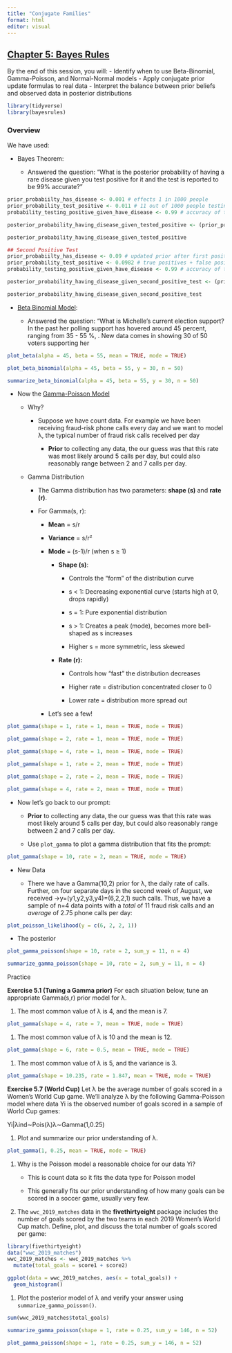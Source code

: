 ```yaml
---
title: "Conjugate Families"
format: html
editor: visual
---
```


## [Chapter 5: Bayes Rules](https://www.bayesrulesbook.com/chapter-5)

By the end of this session, you will: - Identify when to use Beta-Binomial, Gamma-Poisson, and Normal-Normal models - Apply conjugate prior update formulas to real data - Interpret the balance between prior beliefs and observed data in posterior distributions

```r
library(tidyverse)
library(bayesrules)
```

### Overview

We have used:

-   Bayes Theorem:

    -   Answered the question: "What is the posterior probability of having a rare disease given you test positive for it and the test is reported to be 99% accurate?"

```r
prior_probabiilty_has_disease <- 0.001 # effects 1 in 1000 people
prior_probability_test_positive <- 0.011 # 11 out of 1000 people testing positive
probability_testing_positive_given_have_disease <- 0.99 # accuracy of the test

posterior_probability_having_disease_given_tested_positive <- (prior_probabiilty_has_disease * probability_testing_positive_given_have_disease) / prior_probability_test_positive

posterior_probability_having_disease_given_tested_positive

```

```r
## Second Positive Test
prior_probabiilty_has_disease <- 0.09 # updated prior after first positive test
prior_probability_test_positive <- 0.0982 # true positives + false positives
probability_testing_positive_given_have_disease <- 0.99 # accuracy of the test

posterior_probability_having_disease_given_second_positive_test <- (prior_probabiilty_has_disease * probability_testing_positive_given_have_disease) / prior_probability_test_positive

posterior_probability_having_disease_given_second_positive_test
```

-   [Beta Binomial Model](https://www.bayesrulesbook.com/chapter-3#:~:text=Chapter%203-,The%20Beta%2DBinomial%20Bayesian%20Model,-Every%20four%20years):

    -   Answered the question: "What is Michelle's current election support? In the past her polling support has hovered around 45 percent, ranging from 35 - 55 %, . New data comes in showing 30 of 50 voters supporting her

```r
plot_beta(alpha = 45, beta = 55, mean = TRUE, mode = TRUE)
```

```r
plot_beta_binomial(alpha = 45, beta = 55, y = 30, n = 50)
```

```r
summarize_beta_binomial(alpha = 45, beta = 55, y = 30, n = 50)
```

-   Now the [Gamma-Poisson Model](https://www.bayesrulesbook.com/chapter-5#:~:text=phone%20call%20situation.-,The%20Gamma%2DPoisson%20Bayesian%20model,-Let)

    -   Why?

        -   Suppose we have count data. For example we have been receiving fraud-risk phone calls every day and we want to model λ, the typical number of fraud risk calls received per day

            -   **Prior** to collecting any data, the our guess was that this rate was most likely around 5 calls per day, but could also reasonably range between 2 and 7 calls per day.

    -   Gamma Distribution

        -   The Gamma distribution has two parameters: **shape (s)** and **rate (r)**.

        -   For Gamma(s, r):

            -   **Mean** = s/r

            -   **Variance** = s/r²

            -   **Mode** = (s-1)/r (when s ≥ 1)

                -   **Shape (s)**:

                    -   Controls the "form" of the distribution curve

                    -   s \< 1: Decreasing exponential curve (starts high at 0, drops rapidly)

                    -   s = 1: Pure exponential distribution

                    -   s \> 1: Creates a peak (mode), becomes more bell-shaped as s increases

                    -   Higher s = more symmetric, less skewed

                -   **Rate (r):**

                    -   Controls how "fast" the distribution decreases

                    -   Higher rate = distribution concentrated closer to 0

                    -   Lower rate = distribution more spread out

            -   Let's see a few!

```r
plot_gamma(shape = 1, rate = 1, mean = TRUE, mode = TRUE) 
```

```r
plot_gamma(shape = 2, rate = 1, mean = TRUE, mode = TRUE)
```

```r
plot_gamma(shape = 4, rate = 1, mean = TRUE, mode = TRUE)
```

```r
plot_gamma(shape = 1, rate = 2, mean = TRUE, mode = TRUE)
```

```r
plot_gamma(shape = 2, rate = 2, mean = TRUE, mode = TRUE)
```

```r
plot_gamma(shape = 4, rate = 2, mean = TRUE, mode = TRUE)
```

-   Now let's go back to our prompt:

    -   **Prior** to collecting any data, the our guess was that this rate was most likely around 5 calls per day, but could also reasonably range between 2 and 7 calls per day.

    -   Use `plot_gamma` to plot a gamma distribution that fits the prompt:

```r
plot_gamma(shape = 10, rate = 2, mean = TRUE, mode = TRUE)
```

-   New Data

    -   There we have a Gamma(10,2) prior for λ, the daily rate of calls. Further, on four separate days in the second week of August, we received →y=(y1,y2,y3,y4)=(6,2,2,1) such calls. Thus, we have a sample of n=4 data points with a *total* of 11 fraud risk calls and an *average* of 2.75 phone calls per day:

```r
plot_poisson_likelihood(y = c(6, 2, 2, 1))
```

-   The posterior

```r
plot_gamma_poisson(shape = 10, rate = 2, sum_y = 11, n = 4)
```

```r
summarize_gamma_poisson(shape = 10, rate = 2, sum_y = 11, n = 4)
```

Practice

**Exercise 5.1 (Tuning a Gamma prior)** For each situation below, tune an appropriate Gamma(s,r) prior model for λ.

1.  The most common value of λ is 4, and the mean is 7.

```r
plot_gamma(shape = 4, rate = 7, mean = TRUE, mode = TRUE) 
```

1.  The most common value of λ is 10 and the mean is 12.

```r
plot_gamma(shape = 6, rate = 0.5, mean = TRUE, mode = TRUE)
```

1.  The most common value of λ is 5, and the variance is 3.

```r
plot_gamma(shape = 10.235, rate = 1.847, mean = TRUE, mode = TRUE) 
```

**Exercise 5.7 (World Cup)** Let λ be the average number of goals scored in a Women’s World Cup game. We’ll analyze λ by the following Gamma-Poisson model where data Yi is the observed number of goals scored in a sample of World Cup games:

Yi\|λind∼Pois(λ)λ∼Gamma(1,0.25)

1.  Plot and summarize our prior understanding of λ.

```r
plot_gamma(1, 0.25, mean = TRUE, mode = TRUE)
```

1.  Why is the Poisson model a reasonable choice for our data Yi?

    -   This is count data so it fits the data type for Poisson model

    -   This generally fits our prior understanding of how many goals can be scored in a soccer game, usually very few.

2.  The `wwc_2019_matches` data in the **fivethirtyeight** package includes the number of goals scored by the two teams in each 2019 Women’s World Cup match. Define, plot, and discuss the total number of goals scored per game:

```r
library(fivethirtyeight)
data("wwc_2019_matches")
wwc_2019_matches <- wwc_2019_matches %>% 
  mutate(total_goals = score1 + score2)
```

```r
ggplot(data = wwc_2019_matches, aes(x = total_goals)) +
  geom_histogram()
```

1.  Plot the posterior model of λ and verify your answer using `summarize_gamma_poisson()`.

```r
sum(wwc_2019_matches$total_goals)
```

```r
summarize_gamma_poisson(shape = 1, rate = 0.25, sum_y = 146, n = 52)
```

```r
plot_gamma_poisson(shape = 1, rate = 0.25, sum_y = 146, n = 52)
```
